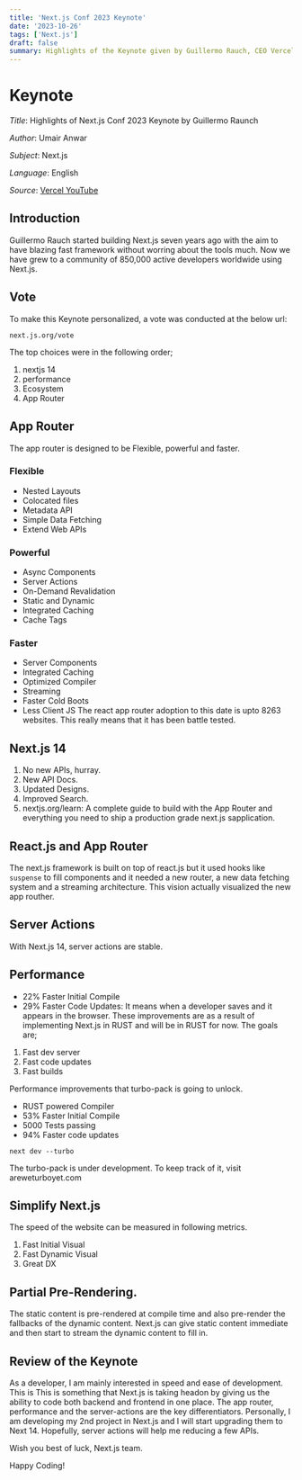 ```yaml
---
title: 'Next.js Conf 2023 Keynote'
date: '2023-10-26'
tags: ['Next.js']
draft: false
summary: Highlights of the Keynote given by Guillermo Rauch, CEO Vercel and Creator of Next.js, at Next.js Conf 2023!...
---
```


# Keynote

_Title_: Highlights of Next.js Conf 2023 Keynote by Guillermo Raunch

_Author_: Umair Anwar

_Subject_: Next.js

_Language_: English

_Source_: [Vercel YouTube](https://www.youtube.com/watch?v=8q2q_820Sx4)

## Introduction
Guillermo Rauch started building Next.js seven years ago with the aim to have blazing fast framework without worring about the tools much. Now we have grew to a community of 850,000 active developers worldwide using Next.js. 

## Vote
To make this Keynote personalized, a vote was conducted at the below url:
```
next.js.org/vote
```
The top choices were in the following order;
1. nextjs 14
2. performance
3. Ecosystem
4. App Router

## App Router
The app router is designed to be Flexible, powerful and faster.
### Flexible
* Nested Layouts
* Colocated files
* Metadata API
* Simple Data Fetching
* Extend Web APIs 
### Powerful
* Async Components
* Server Actions
* On-Demand Revalidation
* Static and Dynamic
* Integrated Caching
* Cache Tags
### Faster
* Server Components
* Integrated Caching
* Optimized Compiler
* Streaming
* Faster Cold Boots
* Less Client JS
The react app router adoption to this date is upto 8263 websites. This really means that it has been battle tested.

## Next.js 14
1. No new APIs, hurray.
2. New API Docs.
3. Updated Designs.
4. Improved Search.
5. nextjs.org/learn: A complete guide to build with the App Router and everything you need to ship a production grade next.js sapplication.

## React.js and App Router
The next.js framework is built on top of react.js but it used hooks like `suspense` to fill components and it needed a new router, a new data fetching system and a streaming architecture. This vision actually visualized the new app routher.

## Server Actions
With Next.js 14, server actions are stable. 

## Performance
* 22% Faster Initial Compile
* 29% Faster Code Updates: It means when a developer saves and it appears in the browser.
These improvements are as a result of implementing Next.js in RUST and will be in RUST for now. The goals are;
1. Fast dev server
2. Fast code updates
3. Fast builds

Performance improvements that turbo-pack is going to unlock. 
* RUST powered Compiler
* 53% Faster Initial Compile
* 5000 Tests passing
* 94% Faster code updates
```
next dev --turbo
```
The turbo-pack is under development. To keep track of it, visit areweturboyet.com

## Simplify Next.js
The speed of the website can be measured in following metrics.
1. Fast Initial Visual
2. Fast Dynamic Visual
3. Great DX

## Partial Pre-Rendering.
The static content is pre-rendered at compile time and also pre-render the fallbacks of the dynamic content. Next.js can give static content immediate and then start to stream the dynamic content to fill in.

## Review of the Keynote
As a developer, I am mainly interested in speed and ease of development. This is This is something that Next.js is taking headon by giving us the ability to code both backend and frontend in one place. The app router, performance and the server-actions are the key differentiators. Personally, I am developing my 2nd project in Next.js and I will start upgrading them to Next 14. Hopefully, server actions will help me reducing a few APIs. 

Wish you best of luck, Next.js team.

Happy Coding!